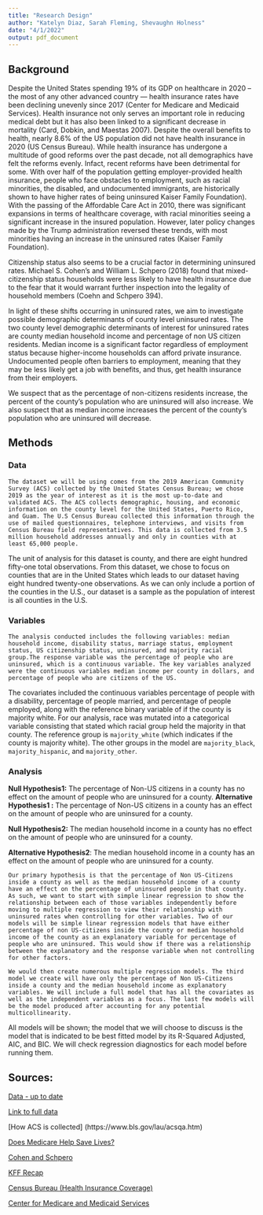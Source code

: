 ```yaml
---
title: "Research Design"
author: "Katelyn Diaz, Sarah Fleming, Shevaughn Holness"
date: "4/1/2022"
output: pdf_document
---
```


## Background  


Despite the United States spending 19% of its GDP on healthcare in 2020 – the most of any other advanced country  —  health insurance rates have been declining unevenly since 2017 (Center for Medicare and Medicaid Services). Health insurance not only serves an important role in reducing medical debt but it has also been linked to a significant decrease in mortality (Card, Dobkin, and Maestas 2007). Despite the overall benefits to health, nearly 8.6% of the US population did not have health insurance in 2020 (US Census Bureau). 
While health insurance has undergone a multitude of good reforms over the past decade, not all demographics have felt the reforms evenly. Infact, recent reforms have been detrimental for some. With over half of the population getting employer-provided health insurance, people who face obstacles to employment, such as racial minorities, the disabled, and undocumented immigrants, are historically shown to have higher rates of being uninsured Kaiser Family Foundation). With the passing of the Affordable Care Act in 2010, there was significant expansions in terms of healthcare coverage, with racial minorities seeing a significant increase in the insured population. However, later policy changes made by the Trump administration reversed these trends, with most minorities having an increase in the uninsured rates (Kaiser Family Foundation). 

Citizenship status also seems to be a crucial factor in determining uninsured rates. Michael S. Cohen’s and William L. Schpero (2018)  found that mixed-citizenship status households were less likely to have health insurance due to the fear that it would warrant further inspection into the legality of household members (Coehn and Schpero 394).

In light of these shifts occurring in uninsured rates, we aim to investigate possible demographic determinants of county level uninsured rates. The two county level demographic determinants of interest for uninsured rates are county median household income and percentage of non US citizen residents. Median income is a significant factor regardless of employment status because higher-income households can afford private insurance. Undocumented people often barriers to employment, meaning that they may be less likely get a job with benefits, and thus, get health insurance from their employers. 

We suspect that as the percentage of non-citizens residents increase, the percent of the county’s population who are uninsured will also increase. We also suspect that as median income increases the percent of the county’s population who are uninsured will decrease.


## Methods

### Data

	The dataset we will be using comes from the 2019 American Community Survey (ACS) collected by the United States Census Bureau; we chose 2019 as the year of interest as it is the most up-to-date and validated ACS. The ACS collects demographic, housing, and economic information on the county level for the United States, Puerto Rico, and Guam. The U.S Census Bureau collected this information through the use of mailed questionnaires, telephone interviews, and visits from Census Bureau field representatives. This data is collected from 3.5 million household addresses annually and only in counties with at least 65,000 people. 

   The unit of analysis for this dataset is county, and there are eight hundred fifty-one total observations. From this dataset, we chose to focus on counties that are in the United States which leads to our dataset having eight hundred twenty-one observations. As we can only include a portion of the counties in the U.S., our dataset is a sample as the population of interest is all counties in the U.S. 
   
### Variables 

	The analysis conducted includes the following variables: median household income, disability status, marriage status, employment status, US citizenship status, uninsured, and majority racial group.The response variable was the percentage of people who are uninsured, which is a continuous variable. The key variables analyzed were the continuous variables median income per county in dollars, and percentage of people who are citizens of the US. 

The covariates included the continuous variables percentage of people with a disability, percentage of people married, and percentage of people employed, along with the reference binary variable of if the county is majority white. For our analysis, race was mutated into a categorical variable consisting that stated which racial group held the majority in that county.  The reference group is `majority_white` (which indicates if the county is majority white). The other groups in the model are `majority_black`, `majority_hispanic`, and `majority_other`.

### Analysis 

**Null Hypothesis1:** The percentage of Non-US citizens in a county has no effect on the amount of people who are uninsured for a county.
**Alternative Hypothesis1 :**  The percentage of Non-US citizens in a county has an effect on the amount of people who are uninsured for a county.

**Null Hypothesis2:** The median household income in a county has no effect on the amount of people who are uninsured for a county.

**Alternative Hypothesis2**: The median household income in a county has an effect on the amount of people who are uninsured for a county.

	Our primary hypothesis is that the percentage of Non US-Citizens inside a county as well as the median household income of a county have an effect on the percentage of uninsured people in that county. As such, we want to start with simple linear regression to show the relationship between each of those variables independently before moving to multiple regression to view their relationship with uninsured rates when controlling for other variables. Two of our models will be simple linear regression models that have either percentage of non US-citizens inside the county or median household income of the county as an explanatory variable for percentage of people who are uninsured. This would show if there was a relationship between the explanatory and the response variable when not controlling for other factors. 

	We would then create numerous multiple regression models. The third model we create will have only the percentage of Non US-Citizens inside a county and the median household income as explanatory variables. We will include a full model that has all the covariates as well as the independent variables as a focus. The last few models will be the model produced after accounting for any potential multicollinearity. 

All models will be shown; the model that we will choose to discuss is the model that is indicated to be best fitted model by its R-Squared Adjusted, AIC, and BIC. We will check regression diagnostics for each model before running them. 

## Sources:

 [Data - up to date](https://www.census.gov/programs-surveys/acs/news/data-releases/2020/release-schedule.html)

[Link to full data](https://data.census.gov/cedsci/table?q=United%20States&t=Health%20Insurance&g=0100000US%240500000&tid=ACSST5Y2019.S2701 )

[How ACS is collected] (https://www.bls.gov/lau/acsqa.htm)

[Does Medicare Help Save Lives?]( https://www.nber.org/papers/w13668 )

[Cohen and Schpero ](https://www.healthaffairs.org/doi/pdf/10.1377/hlthaff.2017.0978 )

[KFF Recap](https://www.kff.org/racial-equity-and-health-policy/issue-brief/health-coverage-by-race-and-ethnicity/ )

[Census Bureau (Health Insurance Coverage) ](https://www.census.gov/content/dam/Census/library/publications/2021/demo/p60-274.pdf )

[Center for Medicare and Medicaid Services](https://www.cms.gov/Research-Statistics-Data-and-Systems/Statistics-Trends-and-Reports/NationalHealthExpendData/NHE-Fact-Sheet )

